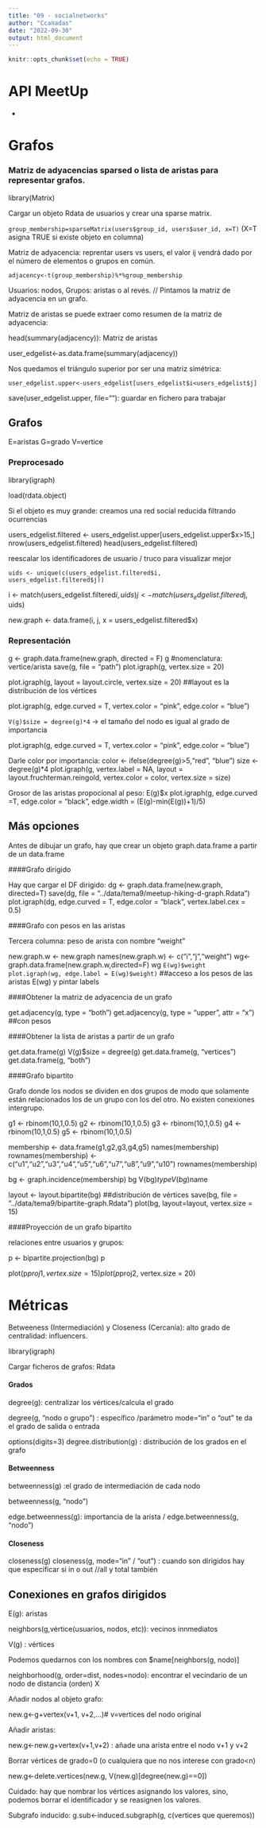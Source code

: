 ```yaml
---
title: "09 - socialnetworks"
author: "Ccanadas"
date: "2022-09-30"
output: html_document
---
```


```r
knitr::opts_chunk$set(echo = TRUE)
```

# API MeetUp

-


# Grafos


### Matriz de adyacencias sparsed o lista de aristas para representar grafos.

library(Matrix)

Cargar un objeto Rdata de usuarios y crear una sparse matrix.

`group_membership=sparseMatrix(users$group_id, users$user_id, x=T)` (X=T asigna TRUE si existe objeto en columna)

Matriz de adyacencia: reprentar users vs users, el valor ij vendrá dado por el número de elementos o grupos en común.

`adjacency<-t(group_membership)%*%group_membership`

Usuarios: nodos, Grupos: aristas o al revés. // Pintamos la matriz de adyacencia en un grafo.

Matriz de aristas se puede extraer como resumen de la matriz de adyacencia:

head(summary(adjacency)): Matriz de aristas

user_edgelist<-as.data.frame(summary(adjacency))

Nos quedamos el triángulo superior por ser una matriz simétrica:

`user_edgelist.upper<-users_edgelist[users_edgelist$i<users_edgelist$j]`

save(user_edgelist.upper, file=""): guardar en fichero para trabajar


## Grafos

E=aristas
G=grado
V=vertice

### Preprocesado

library(igraph)

load(rdata.object)

Si el objeto es muy grande: creamos una red social reducida filtrando ocurrencias

users_edgelist.filtered <- users_edgelist.upper[users_edgelist.upper$x>15,]
nrow(users_edgelist.filtered)
head(users_edgelist.filtered)


reescalar los identificadores de usuario / truco para visualizar mejor

`uids <- unique(c(users_edgelist.filtered$i, users_edgelist.filtered$j))`

i <- match(users_edgelist.filtered$i, uids)
j <- match(users_edgelist.filtered$j, uids)

new.graph <- data.frame(i, j, x = users_edgelist.filtered$x)

### Representación

g <- graph.data.frame(new.graph, directed = F)
g #nomenclatura: vertice/arista
save(g, file = "path")
plot.igraph(g, vertex.size = 20) 

plot.igraph(g, layout = layout.circle, vertex.size = 20) ##layout es la distribución de los vértices

plot.igraph(g, edge.curved = T, vertex.color = "pink", edge.color = "blue")

`V(g)$size = degree(g)*4` -> el tamaño del nodo es igual al grado de importancia

plot.igraph(g, edge.curved = T, vertex.color = "pink", edge.color = "blue")

Darle color por importancia:
color <- ifelse(degree(g)>5,"red", "blue")
size <- degree(g)*4
plot.igraph(g, vertex.label = NA,
            layout = layout.fruchterman.reingold,
            vertex.color = color,
            vertex.size = size)
            
Grosor de las aristas propocional al peso:
E(g)$x 
plot.igraph(g, edge.curved =T, edge.color = "black", 
            edge.width = (E(g)-min(E(g))+1)/5)


## Más opciones

Antes de dibujar un grafo, hay que crear un objeto graph.data.frame a partir de un data.frame 

####Grafo dirigido

Hay que cargar el DF dirigido:
dg <- graph.data.frame(new.graph, directed=T)
save(dg, file = "../data/tema9/meetup-hiking-d-graph.Rdata")
plot.igraph(dg, edge.curved = T, edge.color = "black",
            vertex.label.cex = 0.5)

####Grafo con pesos en las aristas

Tercera columna: peso de arista con nombre "weight"

new.graph.w <- new.graph
names(new.graph.w) <- c("i","j","weight")
wg<-graph.data.frame(new.graph.w,directed=F)
wg
`E(wg)$weight`
`plot.igraph(wg, edge.label = E(wg)$weight)` ##acceso a los pesos de las aristas E(wg) y pintar labels



####Obtener la matriz de adyacencia de un grafo


get.adjacency(g, type = "both")
get.adjacency(g, type = "upper", attr = "x") ##con pesos


####Obtener la lista de aristas a partir de un grafo

 
get.data.frame(g)
V(g)$size = degree(g)
get.data.frame(g, "vertices")
get.data.frame(g, "both")


####Grafo bipartito

Grafo donde los nodos se dividen en dos grupos de modo que solamente están relacionados los de un grupo con los del otro.
No existen conexiones intergrupo.

g1 <- rbinom(10,1,0.5)
g2 <- rbinom(10,1,0.5)
g3 <- rbinom(10,1,0.5)
g4 <- rbinom(10,1,0.5)
g5 <- rbinom(10,1,0.5)

membership <- data.frame(g1,g2,g3,g4,g5)
names(membership)
rownames(membership) <- c("u1","u2","u3","u4","u5","u6","u7","u8","u9","u10")
rownames(membership)

bg <- graph.incidence(membership)
bg
V(bg)$type
V(bg)$name

layout <- layout.bipartite(bg) ##distribución de vértices
save(bg, file = "../data/tema9/bipartite-graph.Rdata")
plot(bg, layout=layout, vertex.size = 15)



####Proyección de un grafo bipartito

relaciones entre usuarios y grupos:


p <- bipartite.projection(bg)
p

plot(p$proj1, vertex.size = 15)
plot(p$proj2, vertex.size = 20)



# Métricas

Betweeness (Intermediación) y Closeness (Cercanía): alto grado de centralidad: influencers.

library(igraph)

Cargar ficheros de grafos: Rdata

#### Grados


degree(g): centralizar los vértices/calcula el grado

degree(g, "nodo o grupo") : específico /parámetro mode="in" o "out" te da el grado de salida o entrada

options(digits=3)
degree.distribution(g) : distribución de los grados en el grafo


#### Betweenness

betweenness(g) :el grado de intermediación de cada nodo

betweenness(g, "nodo")

edge.betweenness(g): importancia de la arista / edge.betweenness(g, "nodo")



#### Closeness

closeness(g)
closeness(g, mode="in" / "out") : cuando son dirigidos hay que especificar si in o out //all y total también



## Conexiones en grafos dirigidos

E(g): aristas

neighbors(g,vértice(usuarios, nodos, etc)): vecinos innmediatos

V(g) : vértices

Podemos quedarnos con los nombres con $name[neighbors(g, nodo)]


neighborhood(g, order=dist, nodes=nodo): encontrar el vecindario de un nodo de distancia (orden) X


Añadir nodos al objeto grafo:

new.g<-g+vertex(v+1, v+2,...)# v=vertices del nodo original

Añadir aristas:

new.g<-new.g+vertex(v+1,v+2) : añade una arista entre el nodo v+1 y v+2


Borrar vértices de grado=0 (o cualquiera que no nos interese con grado<n)

new.g<-delete.vertices(new.g, V(new.g)[degree(new.g)==0])

Cuidado: hay que nombrar los vértices asignando los valores, sino, podemos borrar el identificador y se reasignen los valores.


Subgrafo inducido: g.sub<-induced.subgraph(g, c(vertices que queremos))
























